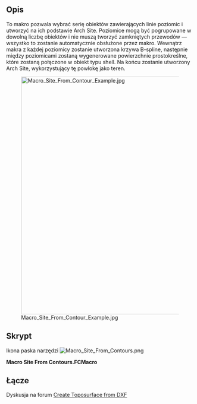 <languages/>

{{Macro/pl
|Name=Macro Site From Contours
|Icon=Macro_Site_From_Contours.png
|Description=To makro pozwala wybrać serię obiektów zawierających linie poziomic i utworzyć na ich podstawie Arch Site. Linie poziomic mogą być pogrupowane w dowolną liczbę obiektów i nie muszą tworzyć zamkniętych przewodów — wszystko to zostanie automatycznie obsłużone przez makro. Wewnątrz makra z każdej poziomicy zostanie utworzona krzywa B-spline, następnie między poziomicami zostaną wygenerowane powierzchnie prostokreślne, które zostaną połączone w obiekt typu shell. Na koniec zostanie utworzony Arch Site, wykorzystujący tę powłokę jako teren.
|Author=yorik
|Version=1.0
|Date=2018-08-30
|FCVersion=All
|Download=[https://wiki.freecad.org/File:Macro_Site_From_Contours.png Ikona paska narzędzi]
}}

<span id="Description"></span>
==Opis==

To makro pozwala wybrać serię obiektów zawierających linie poziomic i utworzyć na ich podstawie Arch Site. Poziomice mogą być pogrupowane w dowolną liczbę obiektów i nie muszą tworzyć zamkniętych przewodów — wszystko to zostanie automatycznie obsłużone przez makro. Wewnątrz makra z każdej poziomicy zostanie utworzona krzywa B-spline, następnie między poziomicami zostaną wygenerowane powierzchnie prostokreślne, które zostaną połączone w obiekt typu shell. Na końcu zostanie utworzony Arch Site, wykorzystujący tę powłokę jako teren.

[[Image:Macro Site From Contour Example.jpg|640px]]

<span id="Script"></span>
==Skrypt==

Ikona paska narzędzi [[File:Macro_Site_From_Contours.png]]

'''Macro Site From Contours.FCMacro'''

{{MacroCode|code=
# This macro builds an Arch Site object out of different level curves.
# It doesn't matter how many object contain the curves or if they
# are connected into wires or not.

import FreeCAD,FreeCADGui,Part,Draft,DraftGeomUtils,Arch

# first build a list of edges from selected objects

edges = []
for obj in FreeCADGui.Selection.getSelection():
    edges.extend(obj.Shape.Edges)

# sort our edges into connected wires

wires = DraftGeomUtils.findWires(edges)

# build a bspline for each wire

bsplines = []
for wire in wires:
    points = []
    for vert in wire.Vertexes:
        points.append(vert.Point)
    bspline = Draft.makeBSpline(points)
    bsplines.append(bspline)

# hide the bsplines

for bspline in bsplines:
    bspline.ViewObject.hide()

# sort the bsplines by elevation (we use the z of their first point to sort)

bsplines.sort(key=lambda b: b.Points[0].z)

# build one ruled surface from each pair of bsplines

ruledsurfaces = []
for i in range(len(bsplines)-1):
    ruled = FreeCAD.ActiveDocument.addObject('Part::RuledSurface', 'TerrainSection')
    ruled.Curve1 = (bsplines[i],[''])
    ruled.Curve2 = (bsplines[i+1],[''])
    ruledsurfaces.append(ruled)

# hide the ruled surfaces

for ruled in ruledsurfaces:
    ruled.ViewObject.hide()

# at this stade we need to recompute to build all the shapes before getting the faces

FreeCAD.ActiveDocument.recompute()

# make a shell object out of all the ruled surfaces

faces = []
for ruled in ruledsurfaces:
    faces.extend(ruled.Shape.Faces)
shell = Part.Shell(faces)
terrain = FreeCAD.ActiveDocument.addObject('Part::Feature', 'Terrain')
terrain.Shape = shell

# make a site object using our shell as terrain

site = Arch.makeSite()
site.Terrain = terrain

# recompute one last time

FreeCAD.ActiveDocument.recompute()
}}

<span id="Link"></span>
==Łącze==

Dyskusja na forum [https://forum.freecad.org/viewtopic.php?f=3&t=30569 Create Toposurface from DXF]